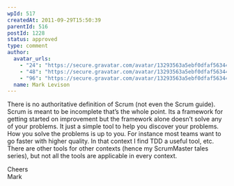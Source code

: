 ```yaml
---
wpId: 517
createdAt: 2011-09-29T15:50:39
parentId: 516
postId: 1228
status: approved
type: comment
author:
  avatar_urls:
    - "24": "https://secure.gravatar.com/avatar/13293563a5ebf0dfaf56344996d77811?s=24&d=mm&r=g"
    - "48": "https://secure.gravatar.com/avatar/13293563a5ebf0dfaf56344996d77811?s=48&d=mm&r=g"
    - "96": "https://secure.gravatar.com/avatar/13293563a5ebf0dfaf56344996d77811?s=96&d=mm&r=g"
  name: Mark Levison
---
```


There is no authoritative definition of Scrum (not even the Scrum guide). Scrum is meant to be incomplete that’s the whole point. Its a framework for getting started on improvement but the framework alone doesn’t solve any of your problems. It just a simple tool to help you discover your problems. How you solve the problems is up to you. For instance most teams want to go faster with higher quality. In that context I find TDD a useful tool, etc. There are other tools for other contexts (hence my ScrumMaster tales series), but not all the tools are applicable in every context.

Cheers  
Mark
